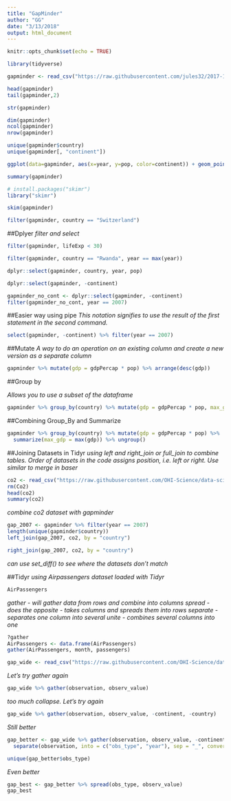 ```yaml
---
title: "GapMinder"
author: "GG"
date: "3/13/2018"
output: html_document
---
```


```r
knitr::opts_chunk$set(echo = TRUE)
```


```r
library(tidyverse)
```

```r
gapminder <- read_csv("https://raw.githubusercontent.com/jules32/2017-11-30-MBARI/gh-pages/data/gapminder.csv")
```

```r
head(gapminder)
tail(gapminder,2)
```


```r
str(gapminder)
```

```r
dim(gapminder)
ncol(gapminder)
nrow(gapminder)
```

```r
unique(gapminder$country)
unique(gapminder[, "continent"])
```


```r
ggplot(data=gapminder, aes(x=year, y=pop, color=continent)) + geom_point() 
```

```r
summary(gapminder)
```

```r
# install.packages("skimr")
library("skimr")
```

```r
skim(gapminder)
```

```r
filter(gapminder, country == "Switzerland")
```

##Dplyer
*filter and select*
```r
filter(gapminder, lifeExp < 30)
```

```r
filter(gapminder, country == "Rwanda", year == max(year))
```

```r
dplyr::select(gapminder, country, year, pop)
```

```r
dplyr::select(gapminder, -continent)
```

```r
gapminder_no_cont <- dplyr::select(gapminder, -continent)
filter(gapminder_no_cont, year == 2007)
```

##Easier way using pipe
*This notation signifies to use the result of the first statement in the second command.* 

```r
select(gapminder, -continent) %>% filter(year == 2007)
```

##Mutate
*A way to do an operation on an existing column and create a new version as a separate column*

```r
gapminder %>% mutate(gdp = gdpPercap * pop) %>% arrange(desc(gdp))
```

##Group by

*Allows you to use a subset of the dataframe*

```r
gapminder %>% group_by(country) %>% mutate(gdp = gdpPercap * pop, max_gdp = max(gdp)) %>% ungroup()
```

##Combining Group_By and Summarize

```r
gapminder %>% group_by(country) %>% mutate(gdp = gdpPercap * pop) %>%
  summarize(max_gdp = max(gdp)) %>% ungroup()
```

##Joining Datasets in Tidyr
*using left and right_join or full_join to combine tables. Order of datasets in the code assigns position, i.e. left or right. Use similar to merge in baser*

```r
co2 <- read_csv("https://raw.githubusercontent.com/OHI-Science/data-science-training/master/data/co2.csv")
rm(Co2)
head(co2)
summary(co2)

```

*combine co2 dataset with gapminder*
```r
gap_2007 <- gapminder %>% filter(year == 2007) 
length(unique(gapminder$country))
left_join(gap_2007, co2, by = "country")

```

```r
right_join(gap_2007, co2, by = "country")
```

*can use set_diff() to see where the datasets don't match*

##Tidyr
*using Airpassengers dataset loaded with Tidyr*

```r
AirPassengers
```

*gather - will gather data from rows and combine into columns*
*spread - does the opposite - takes columns and spreads them into rows*
*separate - separates one column into several*
*unite - combines several columns into one*

```r
?gather
AirPassengers <- data.frame(AirPassengers)
gather(AirPassengers, month, passengers)
```


```r
gap_wide <- read_csv("https://raw.githubusercontent.com/OHI-Science/data-science-training/master/data/gapminder_wide.csv")
```

*Let's try gather again*

```r
gap_wide %>% gather(observation, observ_value)
```

*too much collapse. Let's try again*

```r
gap_wide %>% gather(observation, observ_value, -continent, -country)
```

*Still better*
```r
gap_better <- gap_wide %>% gather(observation, observ_value, -continent, -country) %>% 
  separate(observation, into = c("obs_type", "year"), sep = "_", convert = TRUE)

unique(gap_better$obs_type)


```

*Even better*
```r
gap_best <- gap_better %>% spread(obs_type, observ_value)
gap_best
```








